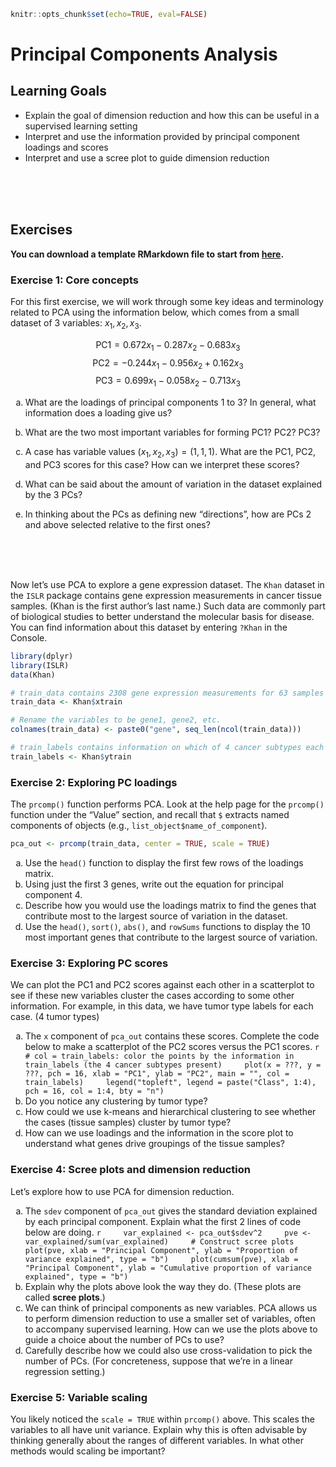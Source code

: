 ```r
knitr::opts_chunk$set(echo=TRUE, eval=FALSE)
```

# Principal Components Analysis

## Learning Goals {-}

- Explain the goal of dimension reduction and how this can be useful in a supervised learning setting
- Interpret and use the information provided by principal component loadings and scores
- Interpret and use a scree plot to guide dimension reduction


<br><br><br>



## Exercises {-}

**You can download a template RMarkdown file to start from [here](template_rmds/16-pca.Rmd).**


### Exercise 1: Core concepts {-}

For this first exercise, we will work through some key ideas and terminology related to PCA using the information below, which comes from a small dataset of 3 variables: $x_1, x_2, x_3$.

$$ \text{PC1} = 0.672 x_1 - 0.287 x_2 - 0.683 x_3 $$
$$ \text{PC2} = -0.244 x_1 - 0.956 x_2 + 0.162 x_3 $$
$$ \text{PC3} = 0.699 x_1 - 0.058 x_2 - 0.713 x_3 $$

a. What are the loadings of principal components 1 to 3? In general, what information does a loading give us?

b. What are the two most important variables for forming PC1? PC2? PC3?

c. A case has variable values $(x_1, x_2, x_3) = (1, 1, 1)$. What are the PC1, PC2, and PC3 scores for this case? How can we interpret these scores?

d. What can be said about the amount of variation in the dataset explained by the 3 PCs?

e. In thinking about the PCs as defining new "directions", how are PCs 2 and above selected relative to the first ones?



<br><br><br>



Now let's use PCA to explore a gene expression dataset. The `Khan` dataset in the `ISLR` package contains gene expression measurements in cancer tissue samples. (Khan is the first author's last name.) Such data are commonly part of biological studies to better understand the molecular basis for disease. You can find information about this dataset by entering `?Khan` in the Console.

```r
library(dplyr)
library(ISLR)
data(Khan)

# train_data contains 2308 gene expression measurements for 63 samples
train_data <- Khan$xtrain

# Rename the variables to be gene1, gene2, etc.
colnames(train_data) <- paste0("gene", seq_len(ncol(train_data)))

# train_labels contains information on which of 4 cancer subtypes each sample comes from
train_labels <- Khan$ytrain
```

### Exercise 2: Exploring PC loadings {-}

The `prcomp()` function performs PCA. Look at the help page for the `prcomp()` function under the "Value" section, and recall that `$` extracts named components of objects (e.g., `list_object$name_of_component`).

```r
pca_out <- prcomp(train_data, center = TRUE, scale = TRUE)
```

a. Use the `head()` function to display the first few rows of the loadings matrix.
b. Using just the first 3 genes, write out the equation for principal component 4.
c. Describe how you would use the loadings matrix to find the genes that contribute most to the largest source of variation in the dataset.
d. Use the `head()`, `sort()`, `abs()`, and `rowSums` functions to display the 10 most important genes that contribute to the largest source of variation.




### Exercise 3: Exploring PC scores {-}

We can plot the PC1 and PC2 scores against each other in a scatterplot to see if these new variables cluster the cases according to some other information. For example, in this data, we have tumor type labels for each case. (4 tumor types)

a. The `x` component of `pca_out` contains these scores. Complete the code below to make a scatterplot of the PC2 scores versus the PC1 scores.
    ```r
    # col = train_labels: color the points by the information in train_labels (the 4 cancer subtypes present)
    plot(x = ???, y = ???, pch = 16, xlab = "PC1", ylab = "PC2", main = "", col = train_labels)
    legend("topleft", legend = paste("Class", 1:4), pch = 16, col = 1:4, bty = "n")
    ```
b. Do you notice any clustering by tumor type?
c. How could we use k-means and hierarchical clustering to see whether the cases (tissue samples) cluster by tumor type?
d. How can we use loadings and the information in the score plot to understand what genes drive groupings of the tissue samples?



### Exercise 4: Scree plots and dimension reduction {-}

Let's explore how to use PCA for dimension reduction.

a. The `sdev` component of `pca_out` gives the standard deviation explained by each principal component. Explain what the first 2 lines of code below are doing.
    ```r
    var_explained <- pca_out$sdev^2
    pve <- var_explained/sum(var_explained)
    # Construct scree plots
    plot(pve, xlab = "Principal Component", ylab = "Proportion of variance explained", type = "b")
    plot(cumsum(pve), xlab = "Principal Component", ylab = "Cumulative proportion of variance explained", type = "b")
    ```
b. Explain why the plots above look the way they do. (These plots are called **scree plots**.)
c. We can think of principal components as new variables. PCA allows us to perform dimension reduction to use a smaller set of variables, often to accompany supervised learning. How can we use the plots above to guide a choice about the number of PCs to use?
d. Carefully describe how we could also use cross-validation to pick the number of PCs. (For concreteness, suppose that we're in a linear regression setting.)



### Exercise 5: Variable scaling {-}

You likely noticed the `scale = TRUE` within `prcomp()` above. This scales the variables to all have unit variance. Explain why this is often advisable by thinking generally about the ranges of different variables. In what other methods would scaling be important?


